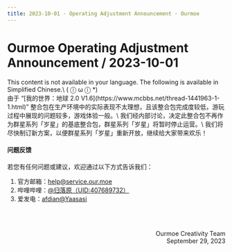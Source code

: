 ```yaml
---
title: 2023-10-01 · Operating Adjustment Announcement · Ourmoe
---
```




# Ourmoe Operating Adjustment Announcement / 2023-10-01

<Callout type="error" emoji="️🚫">
  This content is not available in your language. The following is available in Simplified Chinese.\
   ( ⓛ ω ⓛ &#42;)
</Callout>

<br />
由于 “[我的世界：地球 2.0 V1.6](https://www.mcbbs.net/thread-1441963-1-1.html)” 整合包在生产环境中的实际表现不太理想，且该整合包完成度较低，游玩过程中展现的问题较多，游戏体验一般。\
我们经内部讨论，决定此整合包不再作为群星系列「岁星」的基底整合包，群星系列「岁星」将暂时停止运营。\
我们将尽快制订新方案，以便群星系列「岁星」重新开放，继续给大家带来欢乐！


#### 问题反馈

若您有任何问题或建议，欢迎通过以下方式告诉我们：

1. 官方邮箱：help@service.our.moe
2. 哔哩哔哩：[@归落原（UID:407689732）](https://space.bilibili.com/407689732)
3. 爱发电：[afdian@Yaasasi](https://afdian.net/@Yaasasi)


<br /><br /><p align="right">Ourmoe Creativity Team<br />September 29, 2023</p>